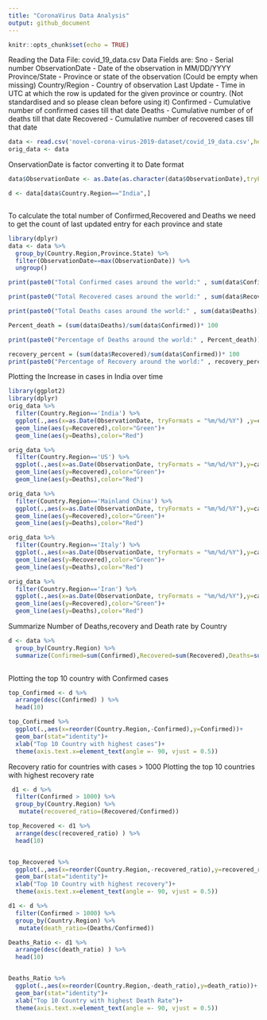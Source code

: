```yaml
---
title: "CoronaVirus Data Analysis"
output: github_document
---
```


```r
knitr::opts_chunk$set(echo = TRUE)
```

Reading the Data File: covid_19_data.csv
Data Fields are:
Sno - Serial number
ObservationDate - Date of the observation in MM/DD/YYYY
Province/State - Province or state of the observation (Could be empty when missing)
Country/Region - Country of observation
Last Update - Time in UTC at which the row is updated for the given province or country. (Not standardised and so please clean before using it)
Confirmed - Cumulative number of confirmed cases till that date
Deaths - Cumulative number of of deaths till that date
Recovered - Cumulative number of recovered cases till that date

```r

data <- read.csv('novel-corona-virus-2019-dataset/covid_19_data.csv',header=TRUE)
orig_data <- data
```

OnservationDate is factor converting it to Date format


```r
data$ObservationDate <- as.Date(as.character(data$ObservationDate),tryFormats = "%m/%d/%Y")
```


```r
d <- data[data$Country.Region=="India",]
```


```r
```
To calculate the total number of Confirmed,Recovered and Deaths 
we need to get the count of last updated entry for each province and state
```r
library(dplyr)
data <- data %>% 
  group_by(Country.Region,Province.State) %>% 
  filter(ObservationDate==max(ObservationDate)) %>% 
  ungroup()

print(paste0("Total Confirmed cases around the world:" , sum(data$Confirmed)))

print(paste0("Total Recovered cases around the world:" , sum(data$Recovered)))

print(paste0("Total Deaths cases around the world:" , sum(data$Deaths)))

Percent_death = (sum(data$Deaths)/sum(data$Confirmed))* 100

print(paste0("Percentage of Deaths around the world:" , Percent_death))

recovery_percent = (sum(data$Recovered)/sum(data$Confirmed))* 100
print(paste0("Percentage of Recovery around the world:" , recovery_percent))

```

Plotting the Increase in cases in India over time
```r
library(ggplot2)
library(dplyr)
orig_data %>% 
  filter(Country.Region=='India') %>% 
  ggplot(.,aes(x=as.Date(ObservationDate, tryFormats = "%m/%d/%Y") ,y=cases))+ geom_line(aes(y=Confirmed),color="steelblue")+
  geom_line(aes(y=Recovered),color="Green")+
  geom_line(aes(y=Deaths),color="Red")

```
```r
orig_data %>% 
  filter(Country.Region=='US') %>% 
  ggplot(.,aes(x=as.Date(ObservationDate, tryFormats = "%m/%d/%Y"),y=cases))+ geom_line(aes(y=Confirmed),color="steelblue")+
  geom_line(aes(y=Recovered),color="Green")+
  geom_line(aes(y=Deaths),color="Red")

```

```r
orig_data %>% 
  filter(Country.Region=='Mainland China') %>% 
  ggplot(.,aes(x=as.Date(ObservationDate, tryFormats = "%m/%d/%Y"),y=cases))+ geom_line(aes(y=Confirmed),color="steelblue")+
  geom_line(aes(y=Recovered),color="Green")+
  geom_line(aes(y=Deaths),color="Red")
```


```r

orig_data %>% 
  filter(Country.Region=='Italy') %>% 
  ggplot(.,aes(x=as.Date(ObservationDate, tryFormats = "%m/%d/%Y"),y=cases))+ geom_line(aes(y=Confirmed),color="steelblue")+
  geom_line(aes(y=Recovered),color="Green")+
  geom_line(aes(y=Deaths),color="Red")
```
```r
orig_data %>% 
  filter(Country.Region=='Iran') %>% 
  ggplot(.,aes(x=as.Date(ObservationDate, tryFormats = "%m/%d/%Y"),y=cases))+ geom_line(aes(y=Confirmed),color="steelblue")+
  geom_line(aes(y=Recovered),color="Green")+
  geom_line(aes(y=Deaths),color="Red")
```

Summarize Number of Deaths,recovery and Death rate by Country

```r
d <- data %>% 
  group_by(Country.Region) %>% 
  summarize(Confirmed=sum(Confirmed),Recovered=sum(Recovered),Deaths=sum(Deaths))
  
```
Plotting the top 10 country with Confirmed cases
```r
top_Confirmed <- d %>% 
  arrange(desc(Confirmed) ) %>%  
  head(10)

top_Confirmed %>% 
  ggplot(.,aes(x=reorder(Country.Region,-Confirmed),y=Confirmed))+
  geom_bar(stat="identity")+
  xlab("Top 10 Country with highest cases")+
  theme(axis.text.x=element_text(angle =- 90, vjust = 0.5))

```
Recovery ratio for countries with cases > 1000
Plotting the top 10 countries with highest recovery rate
```r

 d1 <- d %>% 
  filter(Confirmed > 1000) %>% 
  group_by(Country.Region) %>% 
   mutate(recovered_ratio=(Recovered/Confirmed)) 

top_Recovered <- d1 %>% 
  arrange(desc(recovered_ratio) ) %>% 
  head(10)


top_Recovered %>% 
  ggplot(.,aes(x=reorder(Country.Region,-recovered_ratio),y=recovered_ratio))+
  geom_bar(stat="identity")+
  xlab("Top 10 Country with highest recovery")+
  theme(axis.text.x=element_text(angle =- 90, vjust = 0.5))


```

```r
d1 <- d %>% 
  filter(Confirmed > 1000) %>% 
  group_by(Country.Region) %>% 
   mutate(death_ratio=(Deaths/Confirmed)) 

Deaths_Ratio <- d1 %>% 
  arrange(desc(death_ratio) ) %>% 
  head(10)


Deaths_Ratio %>% 
  ggplot(.,aes(x=reorder(Country.Region,-death_ratio),y=death_ratio))+
  geom_bar(stat="identity")+
  xlab("Top 10 Country with highest Death Rate")+
  theme(axis.text.x=element_text(angle =- 90, vjust = 0.5))
```

